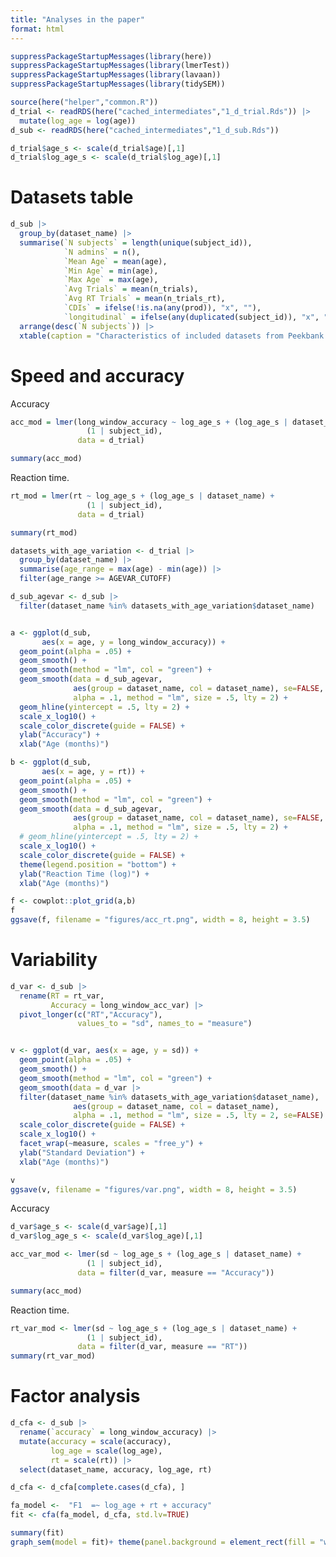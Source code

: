 ```yaml
---
title: "Analyses in the paper"
format: html
---
```



```r

suppressPackageStartupMessages(library(here))
suppressPackageStartupMessages(library(lmerTest))
suppressPackageStartupMessages(library(lavaan))
suppressPackageStartupMessages(library(tidySEM))

source(here("helper","common.R"))
d_trial <- readRDS(here("cached_intermediates","1_d_trial.Rds")) |>
  mutate(log_age = log(age))
d_sub <- readRDS(here("cached_intermediates","1_d_sub.Rds"))

d_trial$age_s <- scale(d_trial$age)[,1]
d_trial$log_age_s <- scale(d_trial$log_age)[,1]   

```

# Datasets table


```r
d_sub |>
  group_by(dataset_name) |>
  summarise(`N subjects` = length(unique(subject_id)),
            `N admins` = n(), 
            `Mean Age` = mean(age), 
            `Min Age` = min(age), 
            `Max Age` = max(age), 
            `Avg Trials` = mean(n_trials),
            `Avg RT Trials` = mean(n_trials_rt),
            `CDIs` = ifelse(!is.na(any(prod)), "x", ""), 
            `longitudinal` = ifelse(any(duplicated(subject_id)), "x", "")) |>
  arrange(desc(`N subjects`)) |>
  xtable(caption = "Characteristics of included datasets from Peekbank. `Admins` denotes separate experimental sessions.")
```

# Speed and accuracy

Accuracy

```r
acc_mod = lmer(long_window_accuracy ~ log_age_s + (log_age_s | dataset_name) + 
                 (1 | subject_id), 
               data = d_trial)

summary(acc_mod)
```

Reaction time. 

```r
rt_mod = lmer(rt ~ log_age_s + (log_age_s | dataset_name) + 
                 (1 | subject_id), 
               data = d_trial)

summary(rt_mod)
```






```r

datasets_with_age_variation <- d_trial |>
  group_by(dataset_name) |>
  summarise(age_range = max(age) - min(age)) |>
  filter(age_range >= AGEVAR_CUTOFF)

d_sub_agevar <- d_sub |>
  filter(dataset_name %in% datasets_with_age_variation$dataset_name)


a <- ggplot(d_sub,
       aes(x = age, y = long_window_accuracy)) + 
  geom_point(alpha = .05) + 
  geom_smooth() +
  geom_smooth(method = "lm", col = "green") +
  geom_smooth(data = d_sub_agevar,
              aes(group = dataset_name, col = dataset_name), se=FALSE,
              alpha = .1, method = "lm", size = .5, lty = 2) + 
  geom_hline(yintercept = .5, lty = 2) + 
  scale_x_log10() +
  scale_color_discrete(guide = FALSE) + 
  ylab("Accuracy") + 
  xlab("Age (months)")

b <- ggplot(d_sub,
       aes(x = age, y = rt)) + 
  geom_point(alpha = .05) + 
  geom_smooth() +
  geom_smooth(method = "lm", col = "green") +
  geom_smooth(data = d_sub_agevar,
              aes(group = dataset_name, col = dataset_name), se=FALSE,
              alpha = .1, method = "lm", size = .5, lty = 2) + 
  # geom_hline(yintercept = .5, lty = 2) + 
  scale_x_log10() +
  scale_color_discrete(guide = FALSE) + 
  theme(legend.position = "bottom") + 
  ylab("Reaction Time (log)") + 
  xlab("Age (months)")

f <- cowplot::plot_grid(a,b)
f
ggsave(f, filename = "figures/acc_rt.png", width = 8, height = 3.5)

```

# Variability

```r
d_var <- d_sub |>
  rename(RT = rt_var,
         Accuracy = long_window_acc_var) |>
  pivot_longer(c("RT","Accuracy"), 
               values_to = "sd", names_to = "measure") 


v <- ggplot(d_var, aes(x = age, y = sd)) + 
  geom_point(alpha = .05) + 
  geom_smooth() +
  geom_smooth(method = "lm", col = "green") +
  geom_smooth(data = d_var |>
  filter(dataset_name %in% datasets_with_age_variation$dataset_name),
              aes(group = dataset_name, col = dataset_name), 
              alpha = .1, method = "lm", size = .5, lty = 2, se=FALSE) + 
  scale_color_discrete(guide = FALSE) + 
  scale_x_log10() +
  facet_wrap(~measure, scales = "free_y") + 
  ylab("Standard Deviation") + 
  xlab("Age (months)")

v 
ggsave(v, filename = "figures/var.png", width = 8, height = 3.5)

```

Accuracy

```r
d_var$age_s <- scale(d_var$age)[,1]
d_var$log_age_s <- scale(d_var$log_age)[,1]   

acc_var_mod <- lmer(sd ~ log_age_s + (log_age_s | dataset_name) + 
                 (1 | subject_id), 
               data = filter(d_var, measure == "Accuracy"))

summary(acc_mod)
```

Reaction time. 

```r
rt_var_mod <- lmer(sd ~ log_age_s + (log_age_s | dataset_name) + 
                 (1 | subject_id), 
               data = filter(d_var, measure == "RT"))
summary(rt_var_mod)
```


# Factor analysis



```r
d_cfa <- d_sub |>
  rename(`accuracy` = long_window_accuracy) |>
  mutate(accuracy = scale(accuracy), 
         log_age = scale(log_age), 
         rt = scale(rt)) |>
  select(dataset_name, accuracy, log_age, rt) 

d_cfa <- d_cfa[complete.cases(d_cfa), ]

fa_model <-  "F1  =~ log_age + rt + accuracy"
fit <- cfa(fa_model, d_cfa, std.lv=TRUE)

summary(fit)
graph_sem(model = fit)+ theme(panel.background = element_rect(fill = "white"))
```



